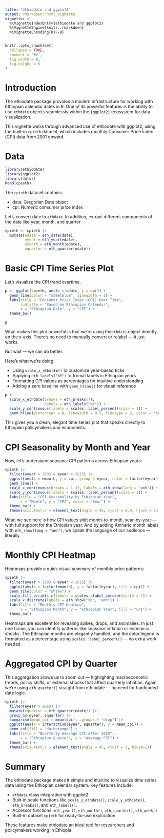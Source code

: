 ```yaml
---
title: "ethiodate and ggplot2"
output: rmarkdown::html_vignette
vignette: >
  %\VignetteIndexEntry{ethiodate and ggplot2}
  %\VignetteEngine{knitr::rmarkdown}
  %\VignetteEncoding{UTF-8}
---
```


```r
knitr::opts_chunk$set(
  collapse = TRUE,
  comment = "#>",
  fig.width = 8,
  fig.height = 5  
)
```

# Introduction

The ethiodate package provides a modern infrastructure for working with Ethiopian calendar dates in R. One of its powerful features is the ability to use `ethdate` objects seamlessly within the `{ggplot2}` ecosystem for data visualization.

This vignette walks through advanced use of ethiodate with ggplot2, using the built-in `cpieth` dataset, which includes monthly Consumer Price Index (CPI) data from 2001 onward.

# Data

```r
library(ethiodate)
library(ggplot2)
library(dplyr)
head(cpieth)
```

The `cpieth` dataset contains:

- date: Gregorian Date object
- cpi: Numeric consumer price index

Let’s convert date to `ethdate`. In addition, extract different components of the date like year, month, and quarter

```r
cpieth <- cpieth |>
  mutate(edate = eth_date(date),
         eyear = eth_year(edate),
         emonth = eth_month(edate),
         equarter = eth_quarter(edate))
```


# Basic CPI Time Series Plot

Let's visualize the CPI trend overtime.

```r
p <- ggplot(cpieth, aes(x = edate, y = cpi)) +
  geom_line(color = "steelblue", linewidth = 1) +
  labs(title = "Consumer Price Index (CPI) Over Time",
       subtitle = "Based on Ethiopian Calendar",
       x = "Ethiopian Date", y = "CPI") +
  theme_bw()

p
```

 What makes this plot powerful is that we're using the` ethdate` object directly on the x-axis. There’s no need to manually convert or relabel — it just works.

But wait — we can do better.

Here’s what we’re doing:

- Using `scale_x_ethdate()` to customize year-based ticks
- Applying `eth_labels("%Y")` to format labels in Ethiopian years
- Formatting CPI values as percentages for intuitive understanding
- Adding a zero baseline with `geom_hline()` for visual reference


```r
p + 
  scale_x_ethdate(breaks = eth_breaks(7),
                  labels = eth_labels("%Y")) + 
  scale_y_continuous(labels = scales::label_percent(scale = 1)) + 
  geom_hline(yintercept = 0, linewidth = 0.3, linetype = 2, color = "tomato")
```

This gives you a clean, elegant time series plot that speaks directly to Ethiopian policymakers and economists.


# CPI Seasonality by Month and Year

Now, let’s understand seasonal CPI patterns across Ethiopian years:

```r
cpieth |> 
  filter(eyear > 2005 & eyear < 2015) |> 
  ggplot(aes(x = emonth, y = cpi, group = eyear, color = factor(eyear))) +
  geom_line() +
  scale_x_continuous(breaks = 1:13, labels = eth_show(lang = "amh")) +
  scale_y_continuous(labels = scales::label_percent(scale = 1)) +
  labs(title = "CPI Seasonality by Ethiopian Year",
       x = "Month", y = "CPI", color = "Year") +
  theme_bw() + 
  theme(axis.text.x = element_text(angle = 45, vjust = 0.9, hjust = 1))

```


What we see here is how CPI values shift month-to-month, year-by-year — with full support for the Ethiopian year. And by adding Amharic month labels with `eth_show(lang = "amh")`, we speak the language of our audience — literally.

# Monthly CPI Heatmap

Heatmaps provide a quick visual summary of monthly price patterns:

```r
cpieth |> 
  filter(eyear > 1993 & eyear < 2015) |> 
  ggplot(aes(x = factor(emonth), y = factor(eyear), fill = cpi)) +
  geom_tile(color = "white") +
  scale_fill_viridis_c(labels = scales::label_percent(scale = 1)) +
  scale_x_discrete(labels = eth_show("%b", "amh")) +
  labs(title = "Monthly CPI Heatmap",
       x = "Ethiopian Month", y = "Ethiopian Year", fill = "CPI") +
  theme_bw()

```

Heatmaps are excellent for revealing spikes, drops, and anomalies. In just one frame, you can identify patterns like seasonal inflation or economic shocks. The Ethiopian months are elegantly handled, and the color legend is formatted as a percentage using `scales::label_percent()` — no extra work needed.

# Aggregated CPI by Quarter

This aggregation allows us to zoom out — highlighting macroeconomic trends, policy shifts, or external shocks that affect quarterly inflation. Again, we're using `eth_quarter()` straight from ethiodate — no need for hardcoded date logic.

```r
cpieth |>
  filter(eyear > 2010) |> 
  mutate(equarter = eth_quarter(edate)) |> 
  group_by(eyear, equarter) |>
  summarise(mean_cpi = mean(cpi), .groups = "drop") |> 
  ggplot(aes(x = interaction(eyear, equarter), y = mean_cpi)) +
  geom_col(fill = "darkorange") +
  labs(title = "Quarterly Average CPI after 2010",
       x = "Ethiopian Quarter", y = "Average CPI") +
  theme_bw() +
  theme(axis.text.x = element_text(angle = 45, vjust = 1, hjust=1))
```

# Summary

The ethiodate package makes it simple and intuitive to visualize time series data using the Ethiopian calendar system. Key features include:

- `ethdate` class integration with ggplot2
- Built-in scale functions like `scale_x_ethdate()`, `scale_y_ethdate()`, `eth_breaks()`, and `eth_labels()`.
- Accessor functions: `eth_year()`, `eth_month()`, `eth_quarter()`, `eth_week()`
- Built-in dataset `cpieth` for ready-to-use exploration

These features make ethiodate an ideal tool for researchers and policymakers working in Ethiopia.
